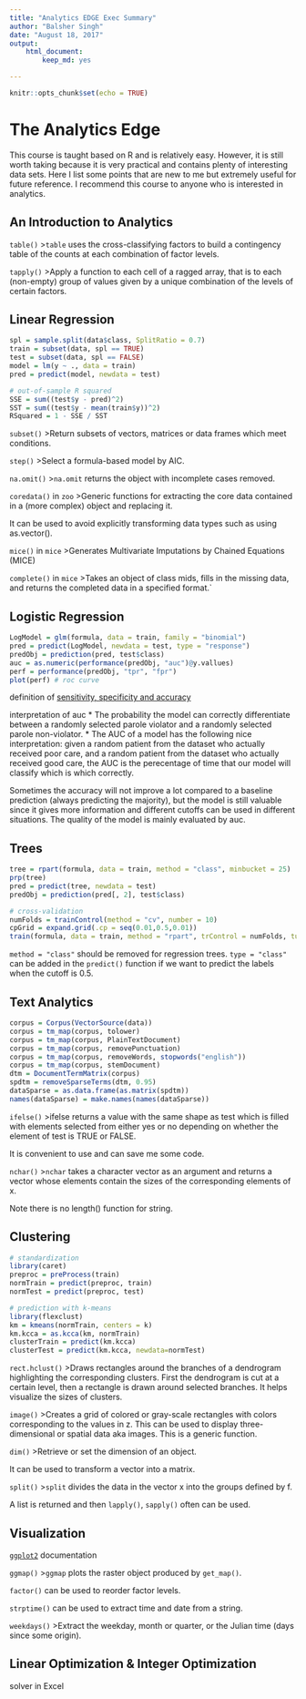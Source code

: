 ---
title: "Analytics EDGE Exec Summary"
author: "Balsher Singh"
date: "August 18, 2017"
output: 
    html_document:
        keep_md: yes

---

```{r setup, include=FALSE}
knitr::opts_chunk$set(echo = TRUE)
```

# The Analytics Edge
This course is taught based on R and is relatively easy. However, it is still worth taking because it is very practical and contains plenty of interesting data sets. Here I list some points that are new to me but extremely useful for future reference. I recommend this course to anyone who is interested in analytics.


## An Introduction to Analytics
`table()`
>`table` uses the cross-classifying factors to build a contingency table of the counts at each combination of factor levels.

`tapply()`
>Apply a function to each cell of a ragged array, that is to each (non-empty) group of values given by a unique combination of the levels of certain factors.


## Linear Regression
```r
spl = sample.split(data$class, SplitRatio = 0.7)
train = subset(data, spl == TRUE)
test = subset(data, spl == FALSE)
model = lm(y ~ ., data = train)
pred = predict(model, newdata = test)

# out-of-sample R squared
SSE = sum((test$y - pred)^2)
SST = sum((test$y - mean(train$y))^2)
RSquared = 1 - SSE / SST
```

`subset()`
>Return subsets of vectors, matrices or data frames which meet conditions.

`step()`
>Select a formula-based model by AIC.

`na.omit()`
>`na.omit` returns the object with incomplete cases removed.

`coredata()` in `zoo`
>Generic functions for extracting the core data contained in a (more complex) object and replacing it.

It can be used to avoid explicitly transforming data types such as using as.vector().

`mice()` in `mice`
>Generates Multivariate Imputations by Chained Equations (MICE)

`complete()` in `mice`
>Takes an object of class mids, fills in the missing data, and returns the completed data in a specified format.`


## Logistic Regression
```r
LogModel = glm(formula, data = train, family = "binomial")
pred = predict(LogModel, newdata = test, type = "response")
predObj = prediction(pred, test$class)
auc = as.numeric(performance(predObj, "auc")@y.vallues)
perf = performance(predObj, "tpr", "fpr")
plot(perf) # roc curve
```

definition of [sensitivity, specificity and accuracy](https://en.wikipedia.org/wiki/Sensitivity_and_specificity)

interpretation of auc
* The probability the model can correctly differentiate between a randomly selected parole violator and a randomly selected parole non-violator.
* The AUC of a model has the following nice interpretation: given a random patient from the dataset who actually received poor care, and a random patient from the dataset who actually received good care, the AUC is the perecentage of time that our model will classify which is which correctly.

Sometimes the accuracy will not improve a lot compared to a baseline prediction (always predicting the majority), but the model is still valuable since it gives more information and different cutoffs can be used in different situations. The quality of the model is mainly evaluated by auc.


## Trees
```r
tree = rpart(formula, data = train, method = "class", minbucket = 25)
prp(tree)
pred = predict(tree, newdata = test)
predObj = prediction(pred[, 2], test$class)

# cross-validation
numFolds = trainControl(method = "cv", number = 10)
cpGrid = expand.grid(.cp = seq(0.01,0.5,0.01)) 
train(formula, data = train, method = "rpart", trControl = numFolds, tuneGrid = cpGrid)
```

`method = "class"` should be removed for regression trees. `type = "class"` can be added in the `predict()` function if we want to predict the labels when the cutoff is 0.5.


## Text Analytics
```r
corpus = Corpus(VectorSource(data))
corpus = tm_map(corpus, tolower)
corpus = tm_map(corpus, PlainTextDocument)
corpus = tm_map(corpus, removePunctuation)
corpus = tm_map(corpus, removeWords, stopwords("english"))
corpus = tm_map(corpus, stemDocument)
dtm = DocumentTermMatrix(corpus)
spdtm = removeSparseTerms(dtm, 0.95)
dataSparse = as.data.frame(as.matrix(spdtm))
names(dataSparse) = make.names(names(dataSparse))
```

`ifelse()`
>ifelse returns a value with the same shape as test which is filled with elements selected from either yes or no depending on whether the element of test is TRUE or FALSE.

It is convenient to use and can save me some code.

`nchar()`
>`nchar` takes a character vector as an argument and returns a vector whose elements contain the sizes of the corresponding elements of x.

Note there is no length() function for string.


## Clustering
```r
# standardization
library(caret)
preproc = preProcess(train)
normTrain = predict(preproc, train)
normTest = predict(preproc, test)

# prediction with k-means
library(flexclust)
km = kmeans(normTrain, centers = k)
km.kcca = as.kcca(km, normTrain)
clusterTrain = predict(km.kcca)
clusterTest = predict(km.kcca, newdata=normTest)
```

`rect.hclust()`
>Draws rectangles around the branches of a dendrogram highlighting the corresponding clusters. First the dendrogram is cut at a certain level, then a rectangle is drawn around selected branches.
It helps visualize the sizes of clusters.

`image()`
>Creates a grid of colored or gray-scale rectangles with colors corresponding to the values in z. This can be used to display three-dimensional or spatial data aka images. This is a generic function.

`dim()`
>Retrieve or set the dimension of an object.

It can be used to transform a vector into a matrix.

`split()` 
>`split` divides the data in the vector x into the groups defined by f.

A list is returned and then `lapply()`, `sapply()` often can be used.


## Visualization
[`ggplot2`](http://docs.ggplot2.org/current/) documentation

`ggmap()`
>`ggmap` plots the raster object produced by `get_map()`.

`factor()` can be used to reorder factor levels.

`strptime()` can be used to extract time and date from a string.

`weekdays()`
>Extract the weekday, month or quarter, or the Julian time (days since some origin). 


## Linear Optimization & Integer Optimization
solver in Excel